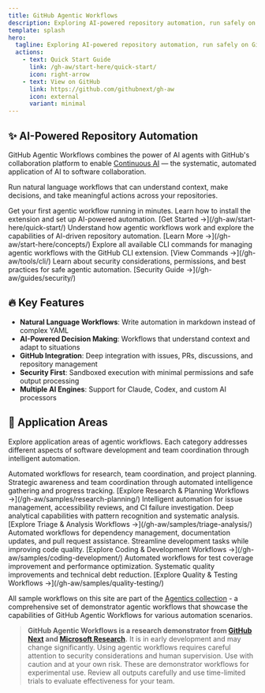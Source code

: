 ```yaml
---
title: GitHub Agentic Workflows
description: Exploring AI-powered repository automation, run safely on GitHub Actions, from GitHub Next
template: splash
hero:
  tagline: Exploring AI-powered repository automation, run safely on GitHub Actions, from GitHub Next
  actions:
    - text: Quick Start Guide
      link: /gh-aw/start-here/quick-start/
      icon: right-arrow
    - text: View on GitHub
      link: https://github.com/githubnext/gh-aw
      icon: external
      variant: minimal
---
```



## ✨ AI-Powered Repository Automation

GitHub Agentic Workflows combines the power of AI agents with GitHub's collaboration platform to enable [Continuous AI](https://githubnext.com/projects/continuous-ai) — the systematic, automated application of AI to software collaboration.

Run natural language workflows that can understand context, make decisions, and take meaningful actions across your repositories.

<CardGrid stagger>
	<Card title="🚀 Quick Start" icon="rocket">
		Get your first agentic workflow running in minutes. Learn how to install the extension and set up AI-powered automation.
		[Get Started →](/gh-aw/start-here/quick-start/)
	</Card>
	<Card title="📖 Learn Concepts" icon="open-book">
		Understand how agentic workflows work and explore the capabilities of AI-driven repository automation.
		[Learn More →](/gh-aw/start-here/concepts/)
	</Card>
	<Card title="🔧 Browse Commands" icon="setting">
		Explore all available CLI commands for managing agentic workflows with the GitHub CLI extension.
		[View Commands →](/gh-aw/tools/cli/)
	</Card>
	<Card title="🔒 Security Guide" icon="lock">
		Learn about security considerations, permissions, and best practices for safe agentic automation.
		[Security Guide →](/gh-aw/guides/security/)
	</Card>
</CardGrid>

## 🔥 Key Features

- **Natural Language Workflows**: Write automation in markdown instead of complex YAML
- **AI-Powered Decision Making**: Workflows that understand context and adapt to situations
- **GitHub Integration**: Deep integration with issues, PRs, discussions, and repository management
- **Security First**: Sandboxed execution with minimal permissions and safe output processing
- **Multiple AI Engines**: Support for Claude, Codex, and custom AI processors

## 🎯 Application Areas

Explore application areas of agentic workflows. Each category addresses different aspects of software development and team coordination through intelligent automation.

<CardGrid>
	<Card title="📋 Research, Status & Planning" icon="information">
		Automated workflows for research, team coordination, and project planning. Strategic awareness and team coordination through automated intelligence gathering and progress tracking.
		[Explore Research & Planning Workflows →](/gh-aw/samples/research-planning/)
	</Card>
	<Card title="� Triage & Analysis" icon="magnifier">
		Intelligent automation for issue management, accessibility reviews, and CI failure investigation. Deep analytical capabilities with pattern recognition and systematic analysis.
		[Explore Triage & Analysis Workflows →](/gh-aw/samples/triage-analysis/)
	</Card>
	<Card title="� Coding & Development" icon="setting">
		Automated workflows for dependency management, documentation updates, and pull request assistance. Streamline development tasks while improving code quality.
		[Explore Coding & Development Workflows →](/gh-aw/samples/coding-development/)
	</Card>
	<Card title="🧪 Quality & Testing" icon="star">
		Automated workflows for test coverage improvement and performance optimization. Systematic quality improvements and technical debt reduction.
		[Explore Quality & Testing Workflows →](/gh-aw/samples/quality-testing/)
	</Card>
</CardGrid>

All sample workflows on this site are part of the [Agentics collection](https://github.com/githubnext/agentics) - a comprehensive set of demonstrator agentic workflows that showcase the capabilities of GitHub Agentic Workflows for various automation scenarios.

> **GitHub Agentic Workflows is a research demonstrator from [GitHub Next](https://githubnext.com/) and [Microsoft Research](https://www.microsoft.com/en-us/research/group/research-software-engineering-rise/).** It is in early development and may change significantly. Using agentic workflows requires careful attention to security considerations and human supervision. Use with caution and at your own risk.
> These are demonstrator workflows for experimental use. Review all outputs carefully and use time-limited trials to evaluate effectiveness for your team.
